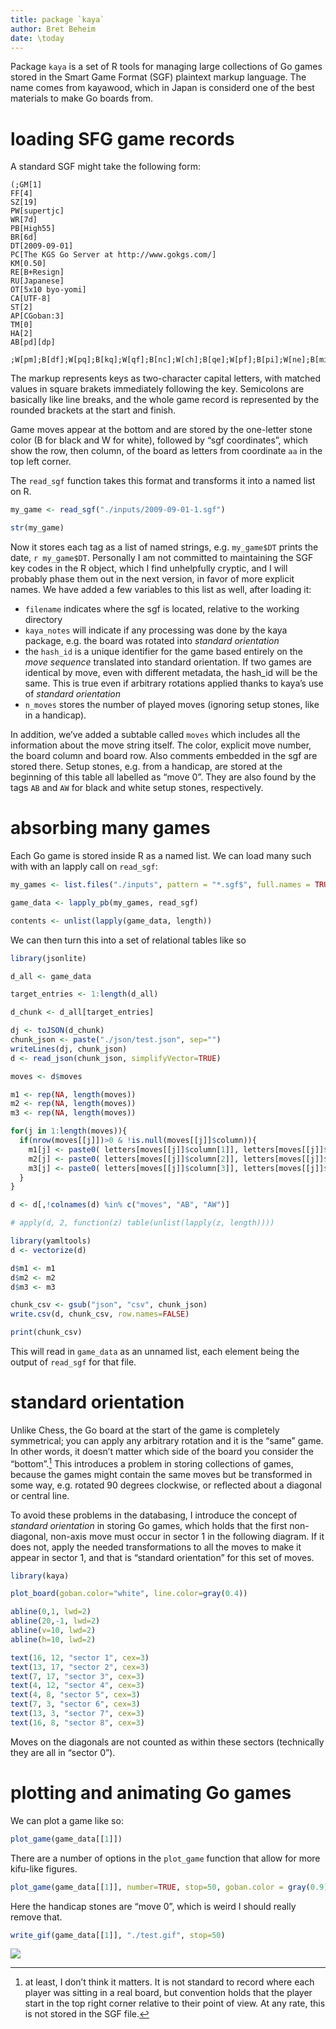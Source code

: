 ---
title: package `kaya`
author: Bret Beheim
date: \today
---

Package `kaya` is a set of R tools for managing large collections of Go games stored in the Smart Game Format (SGF) plaintext markup language. The name comes from kayawood, which in Japan is considerd one of the best materials to make Go boards from.

# loading SFG game records

A standard SGF might take the following form:

```
(;GM[1]
FF[4]
SZ[19]
PW[supertjc]
WR[7d]
PB[High55]
BR[6d]
DT[2009-09-01]
PC[The KGS Go Server at http://www.gokgs.com/]
KM[0.50]
RE[B+Resign]
RU[Japanese]
OT[5x10 byo-yomi]
CA[UTF-8]
ST[2]
AP[CGoban:3]
TM[0]
HA[2]
AB[pd][dp]

;W[pm];B[df];W[pq];B[kq];W[qf];B[nc];W[ch];B[qe];W[pf];B[pi];W[ne];B[mi];W[mc];B[mb];W[nb];B[ob];W[nd];B[na];W[oc];B[pc];W[nb];B[lc];W[nc];B[qb];W[lb];B[ma];W[kb];B[ld];W[jd];B[lf];W[ri];B[hd];W[ib];B[hb];W[jf];B[mg];W[re];B[of];W[hf];B[fd];W[cd];B[bf];W[ee];B[gf];W[ed];B[hg];W[ig];B[he];W[if];B[gg];W[fc];B[gc];W[fe];B[ge];W[fb];B[eg];W[ic];B[pe];W[cl];B[ii];W[gb];B[cj];W[el];B[di];W[fq];B[fp];W[gp];B[fo];W[dq];B[cq];W[er];B[dr];W[eq];B[cp];W[iq];B[cr];W[mq];B[ko];W[bj];B[bk];W[cn];B[go];W[hp];B[in];W[ck];B[bi];W[dj];B[ci];W[bl];B[aj];W[ej];B[bo];W[hk];B[jr];W[ir];B[gr];W[gq];B[gl];W[kp];B[lp];W[jp];B[lq];W[lo];B[mp];W[nq];B[kn];W[ln];B[op];W[km];B[io];W[jq];B[oq];W[or];B[pr];W[nr];B[lm];W[mm];B[ll];W[mn];B[qq];W[np];B[pp];W[no];B[fk];W[gm];B[hl];W[hm];B[im];W[il];B[gk];W[fm];B[jl];W[ik];B[gi];W[en];B[do];W[dm];B[rm];W[qo];B[ro];W[rp];B[qn];W[rd];B[rj];W[rh];B[qj];W[rb];B[rc];W[sc];B[qc];W[qa];B[oa];W[ph];B[oe];W[oi];B[og];W[oh];B[hc];W[ha];B[mk];W[ji];B[jj];W[ki];B[qi];W[qh];B[pg];W[qg];B[sd];W[se];B[si];W[ok];B[oj];W[nj];B[pj];W[ni];B[nk];W[mj];B[lj];W[mh];B[li];W[lh];B[ng];W[nh];B[kj];W[lg];B[kf];W[kg];B[jh];W[kh];B[ih];W[jg];B[on];W[pn];B[oo];W[om];B[bn];W[bm];B[dn];W[jk];B[kl];W[rl];B[qp];W[qm];B[rn];W[sm];B[po];W[so];B[rq];W[nl];B[pk];W[ol];B[ql];W[pl];B[rk];W[qk];B[bd];W[bc];B[ql];W[mf];B[me];W[qk];B[ce];W[cc];B[ql];W[ke];B[nf];W[qk];B[sb];W[sa];B[ql];W[sl];B[sp];W[qk];B[ia];W[ja];B[ql];W[ho];B[hn];W[qk];B[ga];W[ql];B[ia];W[ad];B[ha];W[la];B[md];W[be];B[fa];W[bg];B[af];W[fg];B[ff];W[fh];B[ef];W[dh];B[eh];W[ei];B[bh];W[db];B[dd])

```

The markup represents keys as two-character capital letters, with matched values in square brakets immediately following the key. Semicolons are basically like line breaks, and the whole game record is represented by the rounded brackets at the start and finish. 

Game moves appear at the bottom and are stored by the one-letter stone color (B for black and W for white), followed by "sgf coordinates", which show the row, then column, of the board as letters from coordinate `aa` in the top left corner.

The `read_sgf` function takes this format and transforms it into a named list on R.

```{r}

my_game <- read_sgf("./inputs/2009-09-01-1.sgf")

str(my_game)

```

Now it stores each tag as a list of named strings, e.g. `my_game$DT` prints the date, `r my_game$DT`. Personally I am not committed to maintaining the SGF key codes in the R object, which I find unhelpfully cryptic, and I will probably phase them out in the next version, in favor of more explicit names. We have added a few variables to this list as well, after loading it:

- `filename` indicates where the sgf is located, relative to the working directory
- `kaya_notes` will indicate if any processing was done by the kaya package, e.g. the board was rotated into *standard orientation*
- the `hash_id` is a unique identifier for the game based entirely on the *move sequence* translated into standard orientation. If two games are identical by move, even with different metadata, the hash_id will be the same. This is true even if arbitrary rotations applied thanks to kaya's use of *standard orientation*
- `n_moves` stores the number of played moves (ignoring setup stones, like in a handicap).

In addition, we've added a subtable called `moves` which includes all the information about the move string itself. The color, explicit move number, the board column and board row. Also comments embedded in the sgf are stored there. Setup stones, e.g. from a handicap, are stored at the beginning of this table all labelled as "move 0". They are also found by the tags `AB` and `AW` for black and white setup stones, respectively.

# absorbing many games

Each Go game is stored inside R as a named list. We can load many such with with an lapply call on `read_sgf`:

```{r}

my_games <- list.files("./inputs", pattern = "*.sgf$", full.names = TRUE)

game_data <- lapply_pb(my_games, read_sgf)

contents <- unlist(lapply(game_data, length))

```
We can then turn this into a set of relational tables like so

<!-- I should function-ize this! -->

```{r}

library(jsonlite)

d_all <- game_data

target_entries <- 1:length(d_all)

d_chunk <- d_all[target_entries]

dj <- toJSON(d_chunk)
chunk_json <- paste("./json/test.json", sep="")
writeLines(dj, chunk_json)
d <- read_json(chunk_json, simplifyVector=TRUE)

moves <- d$moves

m1 <- rep(NA, length(moves))
m2 <- rep(NA, length(moves))
m3 <- rep(NA, length(moves))

for(j in 1:length(moves)){
  if(nrow(moves[[j]])>0 & !is.null(moves[[j]]$column)){
    m1[j] <- paste0( letters[moves[[j]]$column[1]], letters[moves[[j]]$row[1]] )
    m2[j] <- paste0( letters[moves[[j]]$column[2]], letters[moves[[j]]$row[2]] )
    m3[j] <- paste0( letters[moves[[j]]$column[3]], letters[moves[[j]]$row[3]] )
  }
}

d <- d[,!colnames(d) %in% c("moves", "AB", "AW")]

# apply(d, 2, function(z) table(unlist(lapply(z, length))))

library(yamltools)
d <- vectorize(d)

d$m1 <- m1
d$m2 <- m2
d$m3 <- m3

chunk_csv <- gsub("json", "csv", chunk_json)
write.csv(d, chunk_csv, row.names=FALSE)

print(chunk_csv)

```

This will read in `game_data` as an unnamed list, each element being the output of `read_sgf` for that file.

# standard orientation

Unlike Chess, the Go board at the start of the game is completely symmetrical; you can apply any arbitrary rotation and it is the "same" game. In other words, it doesn't matter which side of the board you consider the "bottom".[^note] This introduces a problem in storing collections of games, because the games might contain the same moves but be transformed in some way, e.g. rotated 90 degrees clockwise, or reflected about a diagonal or central line.

To avoid these problems in the databasing, I introduce the concept of *standard orientation* in storing Go games, which holds that the first non-diagonal, non-axis move must occur in sector 1 in the following diagram. If it does not, apply the needed transformations to all the moves to make it appear in sector 1, and that is "standard orientation" for this set of moves.

```{r, echo=FALSE, fig.height=5.25*1.6, fig.width=5*1.6}

library(kaya)

plot_board(goban.color="white", line.color=gray(0.4))

abline(0,1, lwd=2)
abline(20,-1, lwd=2)
abline(v=10, lwd=2)
abline(h=10, lwd=2)

text(16, 12, "sector 1", cex=3)
text(13, 17, "sector 2", cex=3)
text(7, 17, "sector 3", cex=3)
text(4, 12, "sector 4", cex=3)
text(4, 8, "sector 5", cex=3)
text(7, 3, "sector 6", cex=3)
text(13, 3, "sector 7", cex=3)
text(16, 8, "sector 8", cex=3)

```

Moves on the diagonals are not counted as within these sectors (technically they are all in "sector 0"). 

[^note]: at least, I don't think it matters. It is not standard to record where each player was sitting in a real board, but convention holds that the player start in the top right corner relative to their point of view. At any rate, this is not stored in the SGF file.

# plotting and animating Go games

We can plot a game like so:

```{r, fig.height=5.25*1.6, fig.width=5*1.6}

plot_game(game_data[[1]])

```

There are a number of options in the `plot_game` function that allow for more kifu-like figures.

```{r, fig.height=5.25*1.6, fig.width=5*1.6}

plot_game(game_data[[1]], number=TRUE, stop=50, goban.color = gray(0.9))

```

Here the handicap stones are "move 0", which is weird I should really remove that.


```{r}

write_gif(game_data[[1]], "./test.gif", stop=50)

```

![](./gif/test.gif)